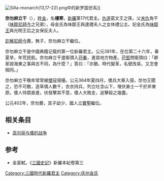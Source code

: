 {{朝鮮半島君王
| 名稱=奈勿麻立干
| 新羅代數=17
| 前任=[[訖解尼師今|訖解尼師今]]
| 繼任=[[實聖麻立干|實聖麻立干]]
| 畫像=
| 說明=
| 在位=356年—402年
| 年號=
| 姓名=金奈勿
| 封號=
| 字=
| 號=
| 別名=
| 出生年=？
| 立世子=
| 逝世年=402年
| 廟號=
| 諡號=
| 陵墓=
| 父親=[[金末仇|金末仇]]
| 母親=休禮夫人
| 嫡母=
| 皇后=
| 王后=保反夫人
| 王妃=
| 妃=
| 嫡子=[[訥祇麻立干|訥祇麻立干]] 美海王未斯欣 寶海王卜好
| 庶子=
| 嫡女=
| 庶女=
| 注釋=
}}
[[Image:Silla-monarch(13,17-22).png|left]]中的新罗国世系]]

'''奈勿麻立干'''（{{bd||？|402年||}}），姓[[金姓|金]]，名'''樓寒'''，[[新羅|新羅]]第17代君主。[[仇道|仇道]]葛文王之孫，父[[金末仇|末仇]]角干（[[味鄒尼師今|味鄒尼師今]]之兄弟），母金氏為味鄒王與達禮夫人之女休禮公主。妃金氏為[[味鄒尼師今|味鄒王]]與光明王后之女保反夫人。

[[訖解尼師今|訖解尼師今]]薨，無子，奈勿麻立干繼位。

奈勿麻立干是中國典籍记载的第一位新羅君主。公元381年，在位第二十六年，春夏旱，年荒民飢。奈勿麻立干遣衛頭入[[前秦|苻秦]]，進貢地方物產。[[苻堅|苻堅]]問衛頭曰：「卿家說海東之事與古不同，為什麼？」答曰：「亦猶，時代變革，名號改易，又怎會相同。」

奈勿麻立干晚年常常被[[倭|倭]]寇侵擾。公元364年夏四月，倭兵大舉入侵，奈勿王聞之，恐不可敵，造草偶人數千，衣衣持兵，列立吐含山下，埋伏勇士一千於斧東原。倭人恃眾直進，伏發擊其不意，倭人大敗走，追擊殺之幾盡。

公元402年，奈勿薨，其子幼少，國人立[[實聖麻立干|實聖]]繼位。

==相关条目==
*[[高句丽与倭的战争|高句丽与倭的战争]]

==参考==
*金富軾。《[[三國史記|三國史記]]》新羅本紀卷第三

{{新罗君主}}
{{korea-bio-stub}}

[[Category:三國時代新羅君主|Category:三國時代新羅君主]]
[[Category:庆州金氏|Category:庆州金氏]]
